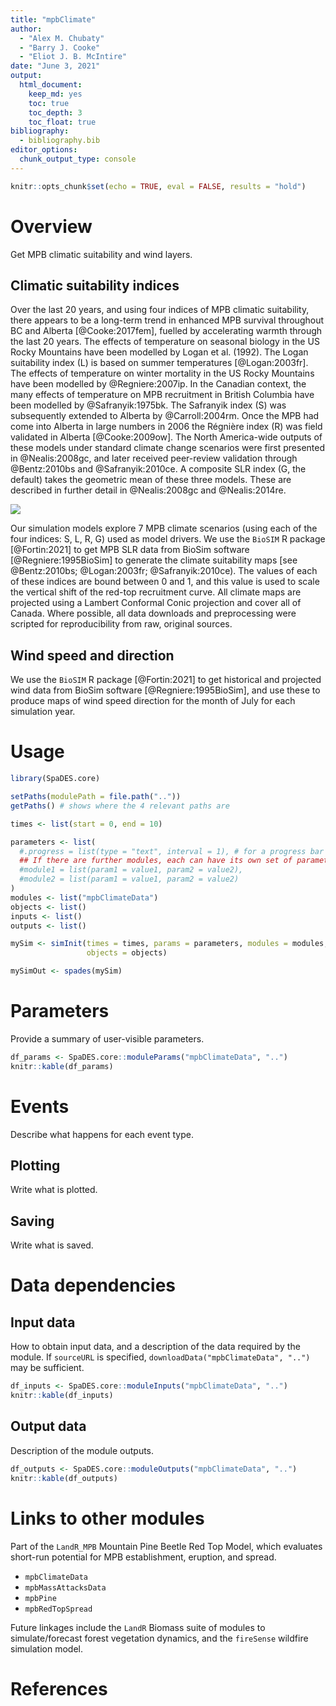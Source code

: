 ```yaml
---
title: "mpbClimate"
author:
  - "Alex M. Chubaty"
  - "Barry J. Cooke"
  - "Eliot J. B. McIntire"
date: "June 3, 2021"
output:
  html_document:
    keep_md: yes
    toc: true
    toc_depth: 3
    toc_float: true
bibliography:
  - bibliography.bib
editor_options:
  chunk_output_type: console
---
```


```r
knitr::opts_chunk$set(echo = TRUE, eval = FALSE, results = "hold")
```

# Overview

Get MPB climatic suitability and wind layers.

## Climatic suitability indices

Over the last 20 years, and using four indices of MPB climatic suitability, there appears to be a long-term trend in enhanced MPB survival throughout BC and Alberta [@Cooke:2017fem], fuelled by accelerating warmth through the last 20 years.
The effects of temperature on seasonal biology in the US Rocky Mountains have been modelled by Logan et al. (1992).
The Logan suitability index (L) is based on summer temperatures [@Logan:2003fr].
The effects of temperature on winter mortality in the US Rocky Mountains have been modelled by @Regniere:2007ip.
In the Canadian context, the many effects of temperature on MPB recruitment in British Columbia have been modelled by @Safranyik:1975bk.
The Safranyik index (S) was subsequently extended to Alberta by @Carroll:2004rm.
Once the MPB had come into Alberta in large numbers in 2006 the Régnière index (R) was field validated in Alberta [@Cooke:2009ow].
The North America-wide outputs of these models under standard climate change scenarios were first presented in @Nealis:2008gc, and later received peer-review validation through @Bentz:2010bs and @Safranyik:2010ce.
A composite SLR index (G, the default) takes the geometric mean of these three models. These are described in further detail in @Nealis:2008gc and @Nealis:2014re.

![](figures/fig4_Cooke&Carroll_climate_indices.png)

Our simulation models explore 7 MPB climate scenarios (using each of the four indices: S, L, R, G) used as model drivers.
We use the `BioSIM` R package [@Fortin:2021] to get MPB SLR data from BioSim software [@Regniere:1995BioSim] to generate the climate suitability maps [see @Bentz:2010bs; @Logan:2003fr; @Safranyik:2010ce).
The values of each of these indices are bound between 0 and 1, and this value is used to scale the vertical shift of the red-top recruitment curve.
All climate maps are projected using a Lambert Conformal Conic projection and cover all of Canada.
Where possible, all data downloads and preprocessing were scripted for reproducibility from raw, original sources.

## Wind speed and direction

We use the `BioSIM` R package [@Fortin:2021] to get historical and projected wind data from BioSim software [@Regniere:1995BioSim], and use these to produce maps of wind speed direction for the month of July for each simulation year.

# Usage

```r
library(SpaDES.core)

setPaths(modulePath = file.path(".."))
getPaths() # shows where the 4 relevant paths are

times <- list(start = 0, end = 10)

parameters <- list(
  #.progress = list(type = "text", interval = 1), # for a progress bar
  ## If there are further modules, each can have its own set of parameters:
  #module1 = list(param1 = value1, param2 = value2),
  #module2 = list(param1 = value1, param2 = value2)
)
modules <- list("mpbClimateData")
objects <- list()
inputs <- list()
outputs <- list()

mySim <- simInit(times = times, params = parameters, modules = modules,
                 objects = objects)

mySimOut <- spades(mySim)
```

# Parameters

Provide a summary of user-visible parameters.

```r
df_params <- SpaDES.core::moduleParams("mpbClimateData", "..")
knitr::kable(df_params)
```

# Events

Describe what happens for each event type.

## Plotting

Write what is plotted.

## Saving

Write what is saved.

# Data dependencies

## Input data

How to obtain input data, and a description of the data required by the module.
If `sourceURL` is specified, `downloadData("mpbClimateData", "..")` may be sufficient.

```r
df_inputs <- SpaDES.core::moduleInputs("mpbClimateData", "..")
knitr::kable(df_inputs)
```

## Output data

Description of the module outputs.

```r
df_outputs <- SpaDES.core::moduleOutputs("mpbClimateData", "..")
knitr::kable(df_outputs)
```

# Links to other modules

Part of the `LandR_MPB` Mountain Pine Beetle Red Top Model, which evaluates short-run potential for MPB establishment, eruption, and spread.

- `mpbClimateData`
- `mpbMassAttacksData`
- `mpbPine`
- `mpbRedTopSpread`

Future linkages include the `LandR` Biomass suite of modules to simulate/forecast forest vegetation dynamics, and the `fireSense` wildfire simulation model.

# References
